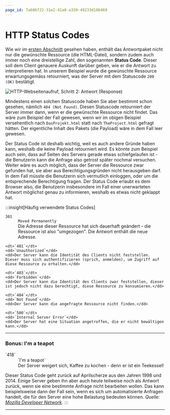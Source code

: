 ```yaml
---
page_id: 7a686f22-31e2-41a0-a339-49233d186469
---
```


# HTTP Status Codes
Wie wir im [ersten Abschnitt](./01-Ablauf-Webseitenaufruf.mdx) gesehen haben, enthält das Antwortpaket nicht nur die gewünschte Ressource
(die HTML-Datei), sondern zudem auch immer noch eine dreistellige Zahl, den sogenannten **Status Code**. Dieser soll
dem Client genauere Auskunft darüber geben, wie er die Antwort zu interpretieren hat. In unserem Beispiel wurde die
gewünschte Ressource erwartungsgemäss retourniert, was der Server mit dem Statuscode `200 (OK)` bestätigt.

![HTTP-Webseitenaufruf, Schritt 2: Antwort (Response)](img/http-response.png)

Mindestens einen solchen Statuscode haben Sie aber bestimmt schon gesehen, nämlich `404 (Not Found)`. Diesen Statuscode
retourniert der Server immer dann, wenn er die gewünschte Ressource nicht findet. Das wäre zum Beispiel der Fall
gewesen, wenn wir im obigen Beispiel versehentlich nach `DasProjekt.html` statt nach `TheProject.html` gefragt hätten.
Der eigentliche Inhalt des Pakets (die Payload) wäre in dem Fall leer gewesen.

Der Status Code ist deshalb wichtig, weil es auch andere Gründe haben kann, weshalb die keine Payload retourniert wird.
Es könnte zum Beispiel auch sein, dass auf Seiten des Servers gerade etwas schiefgelaufen ist - die Benutzerin kann
die Anfrage also getrost später nochmal versuchen. Weiter wäre es auch möglich, dass der Server die Ressource zwar
gefunden hat, sie aber aus Berechtigungsgründen nicht herausgeben darf. In dem Fall müsste die Benutzerin sich
vermutlich einloggen, oder um die entsprechende Berechtigung fragen. Der Status Code erlaubt es dem Browser also,
die Benutzerin insbesondere im Fall einer unerwarteten Antwort möglichst genau zu informieren, weshalb es etwas nicht
geklappt hat.

:::insight[Häufig verwendete Status Codes]
  <DefinitionList>
    <dt>`301`</dt>
    <dd>`Moved Permanently`</dd>
    <dd>Die Adresse dieser Ressource hat sich dauerhaft geändert - die Ressource ist also "umgezogen". Die Antwort enthält die neue Adresse.</dd>

    <dt>`401`</dt>
    <dd>`Unauthorized`</dd>
    <dd>Der Server kann die Identität des Clients nicht feststellen. Dieser muss sich authentifizieren (sprich, anmelden), um Zugriff auf diese Ressource zu erhalten.</dd>

    <dt>`403`</dt>
    <dd>`Forbidden`</dd>
    <dd>Der Server kann die Identität des Clients zwar feststellen, dieser ist jedoch nicht dazu berechtigt, diese Ressource zu konsumieren.</dd>

    <dt>`404`</dt>
    <dd>`Not Found`</dd>
    <dd>Der Server kann die angefragte Ressource nicht finden.</dd>

    <dt>`500`</dt>
    <dd>`Internal Server Error`</dd>
    <dd>Der Server hat eine Situation angetroffen, die er nicht bewältigen kann.</dd>
  </DefinitionList>

  ***

  ### Bonus: I'm a teapot
  <DefinitionList>
    <dt>`418`</dt>
    <dd>`I'm a teapot`</dd>
    <dd>Der Server weigert sich, Kaffee zu kochen - denn er ist ein Teekessel!</dd>
  </DefinitionList>

Dieser Status Code geht zurück auf Aprilscherze aus den Jahren 1998 und 2014. Einige Server geben ihn aber auch heute
teilweise noch als Antwort zurück, wenn sie eine bestimmte Anfrage nicht bearbeiten wollen. Das kann beispielsweise
dann der Fall sein, wenn es sich um automatisierte Anfragen handelt, die für den Server eine hohe Belastung bedeuten
können. _Quelle: [Mozilla Developer Network](https://developer.mozilla.org/en-US/docs/Web/HTTP/Status/418)_.
:::

---
